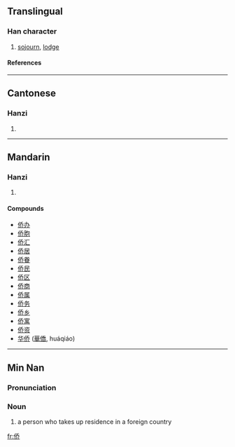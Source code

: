 {{see|僑}}

==Translingual==
===Han character===
{{Han char|rad=人|as=06|sn=8|four=|canj=人竹大中 (OHKL)}}
# [[sojourn]], [[lodge]]
====References====
{{Han ref|kx=0102.291|hdz=10149.060|uh=4FA8|ud=20392}}
----
==Cantonese==
===Hanzi===
{{yue-hanzi|jyut=|y=kiu4}}
# {{defn|Cantonese}}
----
==Mandarin==
===Hanzi===
{{cmn-hanzi|tra=僑|pin=[[hòu]] ([[hou4]]), [[qiáo]] ([[qiao2]])|wg=hou<sup>4</sup>, ch'iao<sup>2</sup>}}
# {{defn|Mandarin}}

====Compounds====
*[[侨办]]
*[[侨胞]]
*[[侨汇]]
*[[侨居]]
*[[侨眷]]
*[[侨民]]
*[[侨区]]
*[[侨商]]
*[[侨属]]
*[[侨务]]
*[[侨乡]]
*[[侨寓]]
*[[侨资]]
*[[华侨]] ([[華僑]], huáqiáo)

----

==Min Nan==

===Pronunciation===
{{IPA|[ kiau˧˥ ]}}

===Noun===
{{nan-noun|s|poj=kiâu|pojt=kiau5|tra=僑|sim=侨|rs=人06}}

# {{literary|lang=nan-cn|skey=kiau5}} a person who takes up residence in a foreign country


[[fr:侨]]